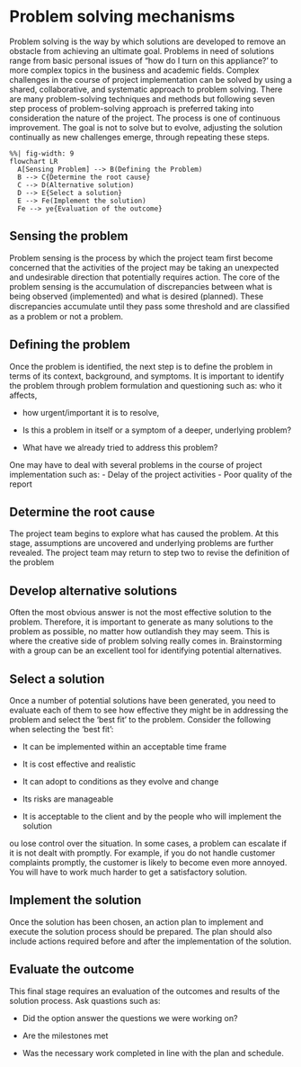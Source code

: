 # Problem solving mechanisms

Problem solving is the way by which solutions are developed to remove an obstacle from achieving an ultimate goal. Problems in need of solutions range from basic personal issues of "how do I turn on this appliance?' to more complex topics in the business and academic fields. Complex challenges in the course of project implementation can be solved by using a shared, collaborative, and systematic approach to problem solving. There are many problem-solving techniques and methods but following seven step process of problem-solving approach is preferred taking into consideration the nature of the project. The process is one of continuous improvement. The goal is not to solve but to evolve, adjusting the solution continually as new challenges emerge, through repeating these steps.

```mermaid
%%| fig-width: 9
flowchart LR
  A[Sensing Problem] --> B(Defining the Problem)
  B --> C{Determine the root cause}
  C --> D(Alternative solution)
  D --> E{Select a solution}
  E --> Fe(Implement the solution)
  Fe --> ye{Evaluation of the outcome}
```

## Sensing the problem

Problem sensing is the process by which the project team first become concerned that the activities of the project may be taking an unexpected and undesirable direction that potentially requires action. The core of the problem sensing is the accumulation of discrepancies between what is being observed (implemented) and what is desired (planned). These discrepancies accumulate until they pass some threshold and are classiﬁed as a problem or not a problem.

## Defining the problem

Once the problem is identified, the next step is to define the problem in terms of its context, background, and symptoms. It is important to identify the problem through problem formulation and questioning such as: who it affects,

-   how urgent/important it is to resolve,

-   Is this a problem in itself or a symptom of a deeper, underlying problem?

-   What have we already tried to address this problem?

One may have to deal with several problems in the course of project implementation such as: - Delay of the project activities - Poor quality of the report

## Determine the root cause

The project team begins to explore what has caused the problem. At this stage, assumptions are uncovered and underlying problems are further revealed. The project team may return to step two to revise the definition of the problem

## Develop alternative solutions

Often the most obvious answer is not the most effective solution to the problem. Therefore, it is important to generate as many solutions to the problem as possible, no matter how outlandish they may seem. This is where the creative side of problem solving really comes in. Brainstorming with a group can be an excellent tool for identifying potential alternatives.

## Select a solution

Once a number of potential solutions have been generated, you need to evaluate each of them to see how effective they might be in addressing the problem and select the 'best fit' to the problem. Consider the following when selecting the 'best fit':

-   It can be implemented within an acceptable time frame

-   It is cost effective and realistic

-   It can adopt to conditions as they evolve and change

-   Its risks are manageable

-   It is acceptable to the client and by the people who will implement the solution

ou lose control over the situation. In some cases, a problem can escalate if it is not dealt with promptly. For example, if you do not handle customer complaints promptly, the customer is likely to become even more annoyed. You will have to work much harder to get a satisfactory solution.

## Implement the solution

Once the solution has been chosen, an action plan to implement and execute the solution process should be prepared. The plan should also include actions required before and after the implementation of the solution.

## Evaluate the outcome

This final stage requires an evaluation of the outcomes and results of the solution process. Ask quastions such as:

-   Did the option answer the questions we were working on?

-    Are the milestones met

-   Was the necessary work completed in line with the plan and schedule.
